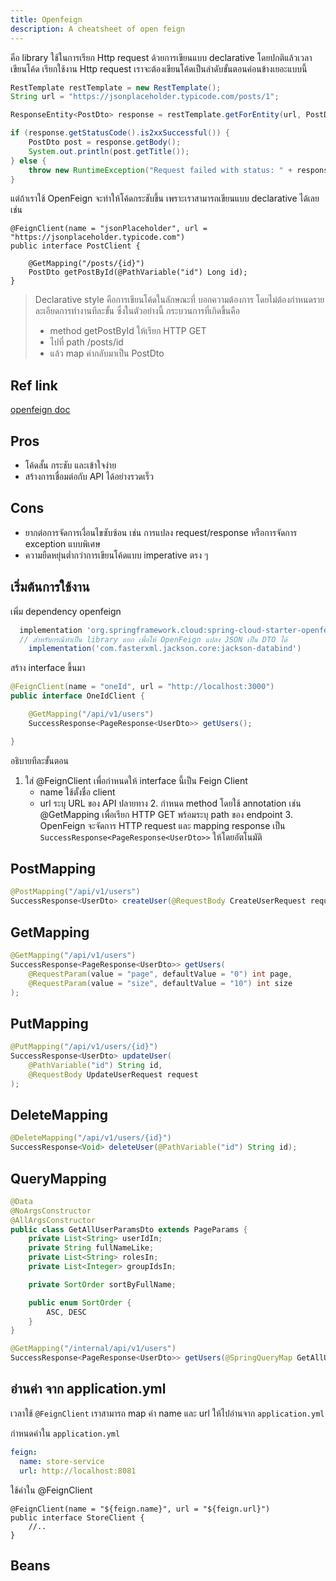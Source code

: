 ```yaml
---
title: Openfeign
description: A cheatsheet of open feign
---
```



คือ library ใช้ในการเรียก Http request ด้วยการเขียนแบบ declarative โดยปกติแล้วเวลาเขียนโค้ด เรียกใช้งาน Http request เราจะต้องเขียนโค้ดเป็นลำดับขั้นตอนค่อนข้างเยอะแบบนี้

``` java
RestTemplate restTemplate = new RestTemplate();
String url = "https://jsonplaceholder.typicode.com/posts/1";

ResponseEntity<PostDto> response = restTemplate.getForEntity(url, PostDto.class);

if (response.getStatusCode().is2xxSuccessful()) {
    PostDto post = response.getBody();
    System.out.println(post.getTitle());
} else {
    throw new RuntimeException("Request failed with status: " + response.getStatusCode());
}
```

แต่ถ้าเราใช้ OpenFeign จะทำให้โค้ดกระชับขึ้น เพราะเราสามารถเขียนแบบ declarative ได้เลย เช่น

```
@FeignClient(name = "jsonPlaceholder", url = "https://jsonplaceholder.typicode.com")
public interface PostClient {

    @GetMapping("/posts/{id}")
    PostDto getPostById(@PathVariable("id") Long id);
}
```
> Declarative style คือการเขียนโค้ดในลักษณะที่ บอกความต้องการ โดยไม่ต้องกำหนดรายละเอียดการทำงานทีละขั้น ซึ่งในตัวอย่างนี้ กระบวนการที่เกิดขึ้นคือ
> - method getPostById ให้เรียก HTTP GET
> - ไปที่ path /posts/id
> - แล้ว map ค่ากลับมาเป็น PostDto

<ChatMessage message="จะเห็นได้ว่าเราไม่ต้องเขียนโค้ดเรียก HTTP client เองเลย ทำให้โค้ดสั้น กระชับ สะดวกสุดๆ"  avatarKey="blackCat" />

## Ref link
[openfeign doc](https://docs.spring.io/spring-cloud-openfeign/docs/current/reference/html/)

## Pros
- โค้ดสั้น กระชับ และเข้าใจง่าย
- สร้างการเชื่อมต่อกับ API ได้อย่างรวดเร็ว

## Cons
- ยากต่อการจัดการเงื่อนไขซับซ้อน เช่น การแปลง request/response หรือการจัดการ exception แบบพิเศษ
- ความยืดหยุ่นต่ำกว่าการเขียนโค้ดแบบ imperative ตรง ๆ

## เริ่มต้นการใช้งาน
เพิ่ม dependency openfeign

``` gradle
  implementation 'org.springframework.cloud:spring-cloud-starter-openfeign'
  // สำหรับกรณีทำเป็น library แยก เพื่อให้ OpenFeign แปลง JSON เป็น DTO ได้
	implementation('com.fasterxml.jackson.core:jackson-databind')
```

สร้าง interface ขึ้นมา

``` java
@FeignClient(name = "oneId", url = "http://localhost:3000")
public interface OneIdClient {

    @GetMapping("/api/v1/users")
    SuccessResponse<PageResponse<UserDto>> getUsers();

}
```

อธิบายทีละขั้นตอน
  1.  ใส่ @FeignClient เพื่อกำหนดให้ interface นี้เป็น Feign Client
	  - name ใช้ตั้งชื่อ client
	  - url ระบุ URL ของ API ปลายทาง
	2.  กำหนด method โดยใช้ annotation เช่น @GetMapping เพื่อเรียก HTTP GET พร้อมระบุ path ของ endpoint
	3.  OpenFeign จะจัดการ HTTP request และ mapping response เป็น `SuccessResponse<PageResponse<UserDto>>` ให้โดยอัตโนมัติ

## PostMapping

``` java
@PostMapping("/api/v1/users")
SuccessResponse<UserDto> createUser(@RequestBody CreateUserRequest request);
```

## GetMapping

``` java
@GetMapping("/api/v1/users")
SuccessResponse<PageResponse<UserDto>> getUsers(
    @RequestParam(value = "page", defaultValue = "0") int page,
    @RequestParam(value = "size", defaultValue = "10") int size
);
```

## PutMapping

``` java
@PutMapping("/api/v1/users/{id}")
SuccessResponse<UserDto> updateUser(
    @PathVariable("id") String id,
    @RequestBody UpdateUserRequest request
);
```

## DeleteMapping

``` java
@DeleteMapping("/api/v1/users/{id}")
SuccessResponse<Void> deleteUser(@PathVariable("id") String id);
```

## QueryMapping
``` java
@Data
@NoArgsConstructor
@AllArgsConstructor
public class GetAllUserParamsDto extends PageParams {
    private List<String> userIdIn;
    private String fullNameLike;
    private List<String> rolesIn;
    private List<Integer> groupIdsIn;

    private SortOrder sortByFullName;

    public enum SortOrder {
        ASC, DESC
    }
}
```

``` java
@GetMapping("/internal/api/v1/users")
SuccessResponse<PageResponse<UserDto>> getUsers(@SpringQueryMap GetAllUserParamsDto params);
```

<ChatMessage message="ถ้าเราลองสังเกตุการออกแบบ api ของ openfeign จะมี annotaion หรือวิธีเขียนเหมือนกับ การสร้าง Rest controller เลย"  avatarKey="blackCat" />

## อ่านค่า จาก application.yml

เวลาใช้ `@FeignClient` เราสามารถ map ค่า name และ url ให้ไปอ่านจาก `application.yml`

กำหนดค่าใน `application.yml`

``` yaml
feign:
  name: store-service
  url: http://localhost:8081
```

ใช้ค่าใน @FeignClient
```
@FeignClient(name = "${feign.name}", url = "${feign.url}")
public interface StoreClient {
    //..
}
```

<ChatMessage message="แบบนี้จะช่วยให้ไม่ต้อง hardcode ค่าในโค้ด เวลาเปลี่ยน environment (dev, uat, prod) ก็แค่เปลี่ยนใน application.yml ได้เลย"  avatarKey="blackCat" />

## Beans
